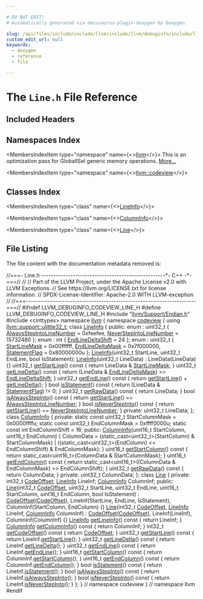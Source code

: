 ```yaml
---

# DO NOT EDIT!
# Automatically generated via docusaurus-plugin-doxygen by Doxygen.

slug: /api/files/include/include/llvm/include/llvm/debuginfo/include/llvm/debuginfo/codeview/line-h
custom_edit_url: null
keywords:
  - doxygen
  - reference
  - file

---
```





# The `Line.h` File Reference

<DoxygenPage pluginConfig={pluginConfig}>



## Included Headers

<IncludesList>
<IncludesListItem
  filePath="llvm/Support/Endian.h"
  permalink="/docs/api/files/include/include/llvm/include/llvm/support/endian-h"
  isLocal="true" />
<IncludesListItem
  filePath="cinttypes"
  permalink=""
  isLocal="false" />
</IncludesList>

## Namespaces Index

<MembersIndex>

<MembersIndexItem
  type="namespace"
  name={<><a href="/docs/api/namespaces/llvm">llvm</a></>}>
This is an optimization pass for GlobalISel generic memory operations. <a href="/docs/api/namespaces/llvm/#details">More...</a>
</MembersIndexItem>

<MembersIndexItem
  type="namespace"
  name={<><a href="/docs/api/namespaces/llvm/codeview">llvm::codeview</a></>}>
</MembersIndexItem>

</MembersIndex>

## Classes Index

<MembersIndex>

<MembersIndexItem
  type="class"
  name={<><a href="/docs/api/classes/llvm/codeview/lineinfo">LineInfo</a></>}>
</MembersIndexItem>

<MembersIndexItem
  type="class"
  name={<><a href="/docs/api/classes/llvm/codeview/columninfo">ColumnInfo</a></>}>
</MembersIndexItem>

<MembersIndexItem
  type="class"
  name={<><a href="/docs/api/classes/llvm/codeview/line">Line</a></>}>
</MembersIndexItem>

</MembersIndex>


## File Listing

The file content with the documentation metadata removed is:

<ProgramListing>

<Link id="l00001" /><CodeLine lineNumber="1"><span class="doxyHighlightComment">//===- Line.h ---------------------------------------------------&#42;- C++ -&#42;-===//</span></CodeLine>
<Link id="l00002" /><CodeLine lineNumber="2"><span class="doxyHighlightComment">//</span></CodeLine>
<Link id="l00003" /><CodeLine lineNumber="3"><span class="doxyHighlightComment">// Part of the LLVM Project, under the Apache License v2.0 with LLVM Exceptions.</span></CodeLine>
<Link id="l00004" /><CodeLine lineNumber="4"><span class="doxyHighlightComment">// See https://llvm.org/LICENSE.txt for license information.</span></CodeLine>
<Link id="l00005" /><CodeLine lineNumber="5"><span class="doxyHighlightComment">// SPDX-License-Identifier: Apache-2.0 WITH LLVM-exception</span></CodeLine>
<Link id="l00006" /><CodeLine lineNumber="6"><span class="doxyHighlightComment">//</span></CodeLine>
<Link id="l00007" /><CodeLine lineNumber="7"><span class="doxyHighlightComment">//===----------------------------------------------------------------------===//</span></CodeLine>
<Link id="l00008" /><CodeLine lineNumber="8"></CodeLine>
<Link id="l00009" /><CodeLine lineNumber="9"><span class="doxyHighlightPreprocessor">#ifndef LLVM&#95;DEBUGINFO&#95;CODEVIEW&#95;LINE&#95;H</span></CodeLine>
<Link id="l00010" /><CodeLine lineNumber="10"><span class="doxyHighlightPreprocessor">#define LLVM&#95;DEBUGINFO&#95;CODEVIEW&#95;LINE&#95;H</span></CodeLine>
<Link id="l00011" /><CodeLine lineNumber="11"></CodeLine>
<Link id="l00012" /><CodeLine lineNumber="12"><span class="doxyHighlightPreprocessor">#include &quot;<a href="/docs/api/files/include/include/llvm/include/llvm/support/endian-h">llvm/Support/Endian.h</a>&quot;</span></CodeLine>
<Link id="l00013" /><CodeLine lineNumber="13"><span class="doxyHighlightPreprocessor">#include &lt;cinttypes&gt;</span></CodeLine>
<Link id="l00014" /><CodeLine lineNumber="14"></CodeLine>
<Link id="l00015" /><CodeLine lineNumber="15"><span class="doxyHighlightKeyword">namespace </span><span class="doxyHighlight"><a href="/docs/api/namespaces/llvm">llvm</a> &#123;</span></CodeLine>
<Link id="l00016" /><CodeLine lineNumber="16"><span class="doxyHighlightKeyword">namespace </span><span class="doxyHighlight"><a href="/docs/api/namespaces/llvm/codeview">codeview</a> &#123;</span></CodeLine>
<Link id="l00017" /><CodeLine lineNumber="17"></CodeLine>
<Link id="l00018" /><CodeLine lineNumber="18"><span class="doxyHighlightKeyword">using </span><span class="doxyHighlight"><a href="/docs/api/namespaces/llvm/support/#a206b37274fa3e908017da357d12724d1">llvm::support::ulittle32&#95;t</a>;</span></CodeLine>
<Link id="l00019" /><CodeLine lineNumber="19"></CodeLine>
<Link id="l00020" /><CodeLine lineNumber="20" lineLink="/docs/api/classes/llvm/codeview/lineinfo"><span class="doxyHighlightKeyword">class </span><span class="doxyHighlight"><a href="/docs/api/classes/llvm/codeview/lineinfo/#aec12b0be337a12465a9a2f04b973dca8">LineInfo</a> &#123;</span></CodeLine>
<Link id="l00021" /><CodeLine lineNumber="21"><span class="doxyHighlightKeyword">public</span><span class="doxyHighlight">:</span></CodeLine>
<Link id="l00022" /><CodeLine lineNumber="22"><span class="doxyHighlight">  enum : uint32&#95;t &#123;</span></CodeLine>
<Link id="l00023" /><CodeLine lineNumber="23" lineLink="/docs/api/classes/llvm/codeview/lineinfo/#a3d703d10804f20cf5ddae9ed66b731e3a338318879b1a8dccb33cc0831fc8348c"><span class="doxyHighlight">    <a href="/docs/api/classes/llvm/codeview/lineinfo/#a3d703d10804f20cf5ddae9ed66b731e3a338318879b1a8dccb33cc0831fc8348c">AlwaysStepIntoLineNumber</a> = 0xfeefee,</span></CodeLine>
<Link id="l00024" /><CodeLine lineNumber="24" lineLink="/docs/api/classes/llvm/codeview/lineinfo/#a3d703d10804f20cf5ddae9ed66b731e3a23b4e4c11466ccd3f17681f7f7f6b500"><span class="doxyHighlight">    <a href="/docs/api/classes/llvm/codeview/lineinfo/#a3d703d10804f20cf5ddae9ed66b731e3a23b4e4c11466ccd3f17681f7f7f6b500">NeverStepIntoLineNumber</a> = 15732480</span></CodeLine>
<Link id="l00025" /><CodeLine lineNumber="25"><span class="doxyHighlight">  &#125;;</span></CodeLine>
<Link id="l00026" /><CodeLine lineNumber="26"></CodeLine>
<Link id="l00027" /><CodeLine lineNumber="27" lineLink="/docs/api/classes/llvm/codeview/lineinfo/#a19f638605918061da7679c63d696b1d8af5dfb777e69076c86aa151e8f23a14ca"><span class="doxyHighlight">  enum : </span><span class="doxyHighlightKeywordType">int</span><span class="doxyHighlight"> &#123; <a href="/docs/api/classes/llvm/codeview/lineinfo/#a19f638605918061da7679c63d696b1d8af5dfb777e69076c86aa151e8f23a14ca">EndLineDeltaShift</a> = 24 &#125;;</span></CodeLine>
<Link id="l00028" /><CodeLine lineNumber="28"></CodeLine>
<Link id="l00029" /><CodeLine lineNumber="29"><span class="doxyHighlight">  enum : uint32&#95;t &#123;</span></CodeLine>
<Link id="l00030" /><CodeLine lineNumber="30" lineLink="/docs/api/classes/llvm/codeview/lineinfo/#a61ee4e4da32bcded51540eecc08224d2a61aed42c1dcbb41881894d88887dfed4"><span class="doxyHighlight">    <a href="/docs/api/classes/llvm/codeview/lineinfo/#a61ee4e4da32bcded51540eecc08224d2a61aed42c1dcbb41881894d88887dfed4">StartLineMask</a> = 0x00ffffff,</span></CodeLine>
<Link id="l00031" /><CodeLine lineNumber="31" lineLink="/docs/api/classes/llvm/codeview/lineinfo/#a61ee4e4da32bcded51540eecc08224d2a9ab2a9d1bb235a9d832c179a301ca86e"><span class="doxyHighlight">    <a href="/docs/api/classes/llvm/codeview/lineinfo/#a61ee4e4da32bcded51540eecc08224d2a9ab2a9d1bb235a9d832c179a301ca86e">EndLineDeltaMask</a> = 0x7f000000,</span></CodeLine>
<Link id="l00032" /><CodeLine lineNumber="32" lineLink="/docs/api/classes/llvm/codeview/lineinfo/#a61ee4e4da32bcded51540eecc08224d2a1181e4a1a533198a7dc59872a9c1e873"><span class="doxyHighlight">    <a href="/docs/api/classes/llvm/codeview/lineinfo/#a61ee4e4da32bcded51540eecc08224d2a1181e4a1a533198a7dc59872a9c1e873">StatementFlag</a> = 0x80000000u</span></CodeLine>
<Link id="l00033" /><CodeLine lineNumber="33"><span class="doxyHighlight">  &#125;;</span></CodeLine>
<Link id="l00034" /><CodeLine lineNumber="34"></CodeLine>
<Link id="l00035" /><CodeLine lineNumber="35"><span class="doxyHighlight">  <a href="/docs/api/classes/llvm/codeview/lineinfo/#aec12b0be337a12465a9a2f04b973dca8">LineInfo</a>(uint32&#95;t StartLine, uint32&#95;t EndLine, </span><span class="doxyHighlightKeywordType">bool</span><span class="doxyHighlight"> IsStatement);</span></CodeLine>
<Link id="l00036" /><CodeLine lineNumber="36" lineLink="/docs/api/classes/llvm/codeview/lineinfo/#a2f13d35290e356efbde1381354a61ade"><span class="doxyHighlight">  <a href="/docs/api/classes/llvm/codeview/lineinfo/#a2f13d35290e356efbde1381354a61ade">LineInfo</a>(uint32&#95;t LineData) : LineData(LineData) &#123;&#125;</span></CodeLine>
<Link id="l00037" /><CodeLine lineNumber="37"></CodeLine>
<Link id="l00038" /><CodeLine lineNumber="38" lineLink="/docs/api/classes/llvm/codeview/lineinfo/#aed22d7b681032dbb33937f3cf426f9d6"><span class="doxyHighlight">  uint32&#95;t <a href="/docs/api/classes/llvm/codeview/lineinfo/#aed22d7b681032dbb33937f3cf426f9d6">getStartLine</a>()</span><span class="doxyHighlightKeyword"> const </span><span class="doxyHighlight">&#123; </span><span class="doxyHighlightKeywordFlow">return</span><span class="doxyHighlight"> LineData &amp; <a href="/docs/api/classes/llvm/codeview/lineinfo/#a61ee4e4da32bcded51540eecc08224d2a61aed42c1dcbb41881894d88887dfed4">StartLineMask</a>; &#125;</span></CodeLine>
<Link id="l00039" /><CodeLine lineNumber="39"></CodeLine>
<Link id="l00040" /><CodeLine lineNumber="40" lineLink="/docs/api/classes/llvm/codeview/lineinfo/#a92aacc3bcc7a6a54f146ea47f2b35663"><span class="doxyHighlight">  uint32&#95;t <a href="/docs/api/classes/llvm/codeview/lineinfo/#a92aacc3bcc7a6a54f146ea47f2b35663">getLineDelta</a>()</span><span class="doxyHighlightKeyword"> const </span><span class="doxyHighlight">&#123;</span></CodeLine>
<Link id="l00041" /><CodeLine lineNumber="41"><span class="doxyHighlight">    </span><span class="doxyHighlightKeywordFlow">return</span><span class="doxyHighlight"> (LineData &amp; <a href="/docs/api/classes/llvm/codeview/lineinfo/#a61ee4e4da32bcded51540eecc08224d2a9ab2a9d1bb235a9d832c179a301ca86e">EndLineDeltaMask</a>) &gt;&gt; <a href="/docs/api/classes/llvm/codeview/lineinfo/#a19f638605918061da7679c63d696b1d8af5dfb777e69076c86aa151e8f23a14ca">EndLineDeltaShift</a>;</span></CodeLine>
<Link id="l00042" /><CodeLine lineNumber="42"><span class="doxyHighlight">  &#125;</span></CodeLine>
<Link id="l00043" /><CodeLine lineNumber="43"></CodeLine>
<Link id="l00044" /><CodeLine lineNumber="44" lineLink="/docs/api/classes/llvm/codeview/lineinfo/#ad6864c7e979343bcdc0263e855a9f9ae"><span class="doxyHighlight">  uint32&#95;t <a href="/docs/api/classes/llvm/codeview/lineinfo/#ad6864c7e979343bcdc0263e855a9f9ae">getEndLine</a>()</span><span class="doxyHighlightKeyword"> const </span><span class="doxyHighlight">&#123; </span><span class="doxyHighlightKeywordFlow">return</span><span class="doxyHighlight"> <a href="/docs/api/classes/llvm/codeview/lineinfo/#aed22d7b681032dbb33937f3cf426f9d6">getStartLine</a>() + <a href="/docs/api/classes/llvm/codeview/lineinfo/#a92aacc3bcc7a6a54f146ea47f2b35663">getLineDelta</a>(); &#125;</span></CodeLine>
<Link id="l00045" /><CodeLine lineNumber="45"></CodeLine>
<Link id="l00046" /><CodeLine lineNumber="46" lineLink="/docs/api/classes/llvm/codeview/lineinfo/#a0ffd3186913a603c028155b29f9a4240"><span class="doxyHighlight">  </span><span class="doxyHighlightKeywordType">bool</span><span class="doxyHighlight"> <a href="/docs/api/classes/llvm/codeview/lineinfo/#a0ffd3186913a603c028155b29f9a4240">isStatement</a>()</span><span class="doxyHighlightKeyword"> const </span><span class="doxyHighlight">&#123; </span><span class="doxyHighlightKeywordFlow">return</span><span class="doxyHighlight"> (LineData &amp; <a href="/docs/api/classes/llvm/codeview/lineinfo/#a61ee4e4da32bcded51540eecc08224d2a1181e4a1a533198a7dc59872a9c1e873">StatementFlag</a>) != 0; &#125;</span></CodeLine>
<Link id="l00047" /><CodeLine lineNumber="47"></CodeLine>
<Link id="l00048" /><CodeLine lineNumber="48" lineLink="/docs/api/classes/llvm/codeview/lineinfo/#a2a6df369507b6f0555330f9afafce8b2"><span class="doxyHighlight">  uint32&#95;t <a href="/docs/api/classes/llvm/codeview/lineinfo/#a2a6df369507b6f0555330f9afafce8b2">getRawData</a>()</span><span class="doxyHighlightKeyword"> const </span><span class="doxyHighlight">&#123; </span><span class="doxyHighlightKeywordFlow">return</span><span class="doxyHighlight"> LineData; &#125;</span></CodeLine>
<Link id="l00049" /><CodeLine lineNumber="49"></CodeLine>
<Link id="l00050" /><CodeLine lineNumber="50" lineLink="/docs/api/classes/llvm/codeview/lineinfo/#aa397b6bf9ef7052f267cbd847d0fb768"><span class="doxyHighlight">  </span><span class="doxyHighlightKeywordType">bool</span><span class="doxyHighlight"> <a href="/docs/api/classes/llvm/codeview/lineinfo/#aa397b6bf9ef7052f267cbd847d0fb768">isAlwaysStepInto</a>()</span><span class="doxyHighlightKeyword"> const </span><span class="doxyHighlight">&#123;</span></CodeLine>
<Link id="l00051" /><CodeLine lineNumber="51"><span class="doxyHighlight">    </span><span class="doxyHighlightKeywordFlow">return</span><span class="doxyHighlight"> <a href="/docs/api/classes/llvm/codeview/lineinfo/#aed22d7b681032dbb33937f3cf426f9d6">getStartLine</a>() == <a href="/docs/api/classes/llvm/codeview/lineinfo/#a3d703d10804f20cf5ddae9ed66b731e3a338318879b1a8dccb33cc0831fc8348c">AlwaysStepIntoLineNumber</a>;</span></CodeLine>
<Link id="l00052" /><CodeLine lineNumber="52"><span class="doxyHighlight">  &#125;</span></CodeLine>
<Link id="l00053" /><CodeLine lineNumber="53"></CodeLine>
<Link id="l00054" /><CodeLine lineNumber="54" lineLink="/docs/api/classes/llvm/codeview/lineinfo/#a03b9a60a998e2c43be73000033ea972f"><span class="doxyHighlight">  </span><span class="doxyHighlightKeywordType">bool</span><span class="doxyHighlight"> <a href="/docs/api/classes/llvm/codeview/lineinfo/#a03b9a60a998e2c43be73000033ea972f">isNeverStepInto</a>()</span><span class="doxyHighlightKeyword"> const </span><span class="doxyHighlight">&#123;</span></CodeLine>
<Link id="l00055" /><CodeLine lineNumber="55"><span class="doxyHighlight">    </span><span class="doxyHighlightKeywordFlow">return</span><span class="doxyHighlight"> <a href="/docs/api/classes/llvm/codeview/lineinfo/#aed22d7b681032dbb33937f3cf426f9d6">getStartLine</a>() == <a href="/docs/api/classes/llvm/codeview/lineinfo/#a3d703d10804f20cf5ddae9ed66b731e3a23b4e4c11466ccd3f17681f7f7f6b500">NeverStepIntoLineNumber</a>;</span></CodeLine>
<Link id="l00056" /><CodeLine lineNumber="56"><span class="doxyHighlight">  &#125;</span></CodeLine>
<Link id="l00057" /><CodeLine lineNumber="57"></CodeLine>
<Link id="l00058" /><CodeLine lineNumber="58"><span class="doxyHighlightKeyword">private</span><span class="doxyHighlight">:</span></CodeLine>
<Link id="l00059" /><CodeLine lineNumber="59"><span class="doxyHighlight">  uint32&#95;t LineData;</span></CodeLine>
<Link id="l00060" /><CodeLine lineNumber="60"><span class="doxyHighlight">&#125;;</span></CodeLine>
<Link id="l00061" /><CodeLine lineNumber="61"></CodeLine>
<Link id="l00062" /><CodeLine lineNumber="62" lineLink="/docs/api/classes/llvm/codeview/columninfo"><span class="doxyHighlightKeyword">class </span><span class="doxyHighlight"><a href="/docs/api/classes/llvm/codeview/columninfo/#a8cb3f5f71b2994da4fad54e6187b0ff9">ColumnInfo</a> &#123;</span></CodeLine>
<Link id="l00063" /><CodeLine lineNumber="63"><span class="doxyHighlightKeyword">private</span><span class="doxyHighlight">:</span></CodeLine>
<Link id="l00064" /><CodeLine lineNumber="64"><span class="doxyHighlight">  </span><span class="doxyHighlightKeyword">static</span><span class="doxyHighlight"> </span><span class="doxyHighlightKeyword">const</span><span class="doxyHighlight"> uint32&#95;t StartColumnMask = 0x0000ffffu;</span></CodeLine>
<Link id="l00065" /><CodeLine lineNumber="65"><span class="doxyHighlight">  </span><span class="doxyHighlightKeyword">static</span><span class="doxyHighlight"> </span><span class="doxyHighlightKeyword">const</span><span class="doxyHighlight"> uint32&#95;t EndColumnMask = 0xffff0000u;</span></CodeLine>
<Link id="l00066" /><CodeLine lineNumber="66"><span class="doxyHighlight">  </span><span class="doxyHighlightKeyword">static</span><span class="doxyHighlight"> </span><span class="doxyHighlightKeyword">const</span><span class="doxyHighlight"> </span><span class="doxyHighlightKeywordType">int</span><span class="doxyHighlight"> EndColumnShift = 16;</span></CodeLine>
<Link id="l00067" /><CodeLine lineNumber="67"></CodeLine>
<Link id="l00068" /><CodeLine lineNumber="68"><span class="doxyHighlightKeyword">public</span><span class="doxyHighlight">:</span></CodeLine>
<Link id="l00069" /><CodeLine lineNumber="69" lineLink="/docs/api/classes/llvm/codeview/columninfo/#a8cb3f5f71b2994da4fad54e6187b0ff9"><span class="doxyHighlight">  <a href="/docs/api/classes/llvm/codeview/columninfo/#a8cb3f5f71b2994da4fad54e6187b0ff9">ColumnInfo</a>(uint16&#95;t StartColumn, uint16&#95;t EndColumn) &#123;</span></CodeLine>
<Link id="l00070" /><CodeLine lineNumber="70"><span class="doxyHighlight">    ColumnData =</span></CodeLine>
<Link id="l00071" /><CodeLine lineNumber="71"><span class="doxyHighlight">        (</span><span class="doxyHighlightKeyword">static&#95;cast&lt;</span><span class="doxyHighlight">uint32&#95;t</span><span class="doxyHighlightKeyword">&gt;</span><span class="doxyHighlight">(StartColumn) &amp; StartColumnMask) |</span></CodeLine>
<Link id="l00072" /><CodeLine lineNumber="72"><span class="doxyHighlight">        ((</span><span class="doxyHighlightKeyword">static&#95;cast&lt;</span><span class="doxyHighlight">uint32&#95;t</span><span class="doxyHighlightKeyword">&gt;</span><span class="doxyHighlight">(EndColumn) &lt;&lt; EndColumnShift) &amp; EndColumnMask);</span></CodeLine>
<Link id="l00073" /><CodeLine lineNumber="73"><span class="doxyHighlight">  &#125;</span></CodeLine>
<Link id="l00074" /><CodeLine lineNumber="74"></CodeLine>
<Link id="l00075" /><CodeLine lineNumber="75" lineLink="/docs/api/classes/llvm/codeview/columninfo/#aeb6fe70f0520635d54e3a825d9c5746b"><span class="doxyHighlight">  uint16&#95;t <a href="/docs/api/classes/llvm/codeview/columninfo/#aeb6fe70f0520635d54e3a825d9c5746b">getStartColumn</a>()</span><span class="doxyHighlightKeyword"> const </span><span class="doxyHighlight">&#123;</span></CodeLine>
<Link id="l00076" /><CodeLine lineNumber="76"><span class="doxyHighlight">    </span><span class="doxyHighlightKeywordFlow">return</span><span class="doxyHighlight"> </span><span class="doxyHighlightKeyword">static&#95;cast&lt;</span><span class="doxyHighlight">uint16&#95;t</span><span class="doxyHighlightKeyword">&gt;</span><span class="doxyHighlight">(ColumnData &amp; StartColumnMask);</span></CodeLine>
<Link id="l00077" /><CodeLine lineNumber="77"><span class="doxyHighlight">  &#125;</span></CodeLine>
<Link id="l00078" /><CodeLine lineNumber="78"></CodeLine>
<Link id="l00079" /><CodeLine lineNumber="79" lineLink="/docs/api/classes/llvm/codeview/columninfo/#aeff605217e7b9c6b76fa1072807b0d23"><span class="doxyHighlight">  uint16&#95;t <a href="/docs/api/classes/llvm/codeview/columninfo/#aeff605217e7b9c6b76fa1072807b0d23">getEndColumn</a>()</span><span class="doxyHighlightKeyword"> const </span><span class="doxyHighlight">&#123;</span></CodeLine>
<Link id="l00080" /><CodeLine lineNumber="80"><span class="doxyHighlight">    </span><span class="doxyHighlightKeywordFlow">return</span><span class="doxyHighlight"> </span><span class="doxyHighlightKeyword">static&#95;cast&lt;</span><span class="doxyHighlight">uint16&#95;t</span><span class="doxyHighlightKeyword">&gt;</span><span class="doxyHighlight">((ColumnData &amp; EndColumnMask) &gt;&gt;</span></CodeLine>
<Link id="l00081" /><CodeLine lineNumber="81"><span class="doxyHighlight">                                 EndColumnShift);</span></CodeLine>
<Link id="l00082" /><CodeLine lineNumber="82"><span class="doxyHighlight">  &#125;</span></CodeLine>
<Link id="l00083" /><CodeLine lineNumber="83"></CodeLine>
<Link id="l00084" /><CodeLine lineNumber="84" lineLink="/docs/api/classes/llvm/codeview/columninfo/#ab0f4194f98239b3207251e1f338fe575"><span class="doxyHighlight">  uint32&#95;t <a href="/docs/api/classes/llvm/codeview/columninfo/#ab0f4194f98239b3207251e1f338fe575">getRawData</a>()</span><span class="doxyHighlightKeyword"> const </span><span class="doxyHighlight">&#123; </span><span class="doxyHighlightKeywordFlow">return</span><span class="doxyHighlight"> ColumnData; &#125;</span></CodeLine>
<Link id="l00085" /><CodeLine lineNumber="85"></CodeLine>
<Link id="l00086" /><CodeLine lineNumber="86"><span class="doxyHighlightKeyword">private</span><span class="doxyHighlight">:</span></CodeLine>
<Link id="l00087" /><CodeLine lineNumber="87"><span class="doxyHighlight">  uint32&#95;t ColumnData;</span></CodeLine>
<Link id="l00088" /><CodeLine lineNumber="88"><span class="doxyHighlight">&#125;;</span></CodeLine>
<Link id="l00089" /><CodeLine lineNumber="89"></CodeLine>
<Link id="l00090" /><CodeLine lineNumber="90" lineLink="/docs/api/classes/llvm/codeview/line"><span class="doxyHighlightKeyword">class </span><span class="doxyHighlight"><a href="/docs/api/classes/llvm/codeview/line/#ae7c52c9367097648b96f529421ceaceb">Line</a> &#123;</span></CodeLine>
<Link id="l00091" /><CodeLine lineNumber="91"><span class="doxyHighlightKeyword">private</span><span class="doxyHighlight">:</span></CodeLine>
<Link id="l00092" /><CodeLine lineNumber="92"><span class="doxyHighlight">  int32&#95;t <a href="/docs/api/namespaces/llvm/codeview/#a0883f644d58e1e0e4624e4773b4fc372adaac3f86343855d64fea7cde051faa79">CodeOffset</a>;</span></CodeLine>
<Link id="l00093" /><CodeLine lineNumber="93"><span class="doxyHighlight">  <a href="/docs/api/classes/llvm/codeview/lineinfo">LineInfo</a> LineInf;</span></CodeLine>
<Link id="l00094" /><CodeLine lineNumber="94"><span class="doxyHighlight">  <a href="/docs/api/classes/llvm/codeview/columninfo">ColumnInfo</a> ColumnInf;</span></CodeLine>
<Link id="l00095" /><CodeLine lineNumber="95"></CodeLine>
<Link id="l00096" /><CodeLine lineNumber="96"><span class="doxyHighlightKeyword">public</span><span class="doxyHighlight">:</span></CodeLine>
<Link id="l00097" /><CodeLine lineNumber="97" lineLink="/docs/api/classes/llvm/codeview/line/#ae7c52c9367097648b96f529421ceaceb"><span class="doxyHighlight">  <a href="/docs/api/classes/llvm/codeview/line/#ae7c52c9367097648b96f529421ceaceb">Line</a>(int32&#95;t <a href="/docs/api/namespaces/llvm/codeview/#a0883f644d58e1e0e4624e4773b4fc372adaac3f86343855d64fea7cde051faa79">CodeOffset</a>, uint32&#95;t StartLine, uint32&#95;t EndLine,</span></CodeLine>
<Link id="l00098" /><CodeLine lineNumber="98"><span class="doxyHighlight">       uint16&#95;t StartColumn, uint16&#95;t EndColumn, </span><span class="doxyHighlightKeywordType">bool</span><span class="doxyHighlight"> IsStatement)</span></CodeLine>
<Link id="l00099" /><CodeLine lineNumber="99"><span class="doxyHighlight">      : <a href="/docs/api/namespaces/llvm/codeview/#a0883f644d58e1e0e4624e4773b4fc372adaac3f86343855d64fea7cde051faa79">CodeOffset</a>(<a href="/docs/api/namespaces/llvm/codeview/#a0883f644d58e1e0e4624e4773b4fc372adaac3f86343855d64fea7cde051faa79">CodeOffset</a>), LineInf(StartLine, EndLine, IsStatement),</span></CodeLine>
<Link id="l00100" /><CodeLine lineNumber="100"><span class="doxyHighlight">        ColumnInf(StartColumn, EndColumn) &#123;&#125;</span></CodeLine>
<Link id="l00101" /><CodeLine lineNumber="101"></CodeLine>
<Link id="l00102" /><CodeLine lineNumber="102" lineLink="/docs/api/classes/llvm/codeview/line/#ae139ba33311ae4fcc494468b80f1fbec"><span class="doxyHighlight">  <a href="/docs/api/classes/llvm/codeview/line/#ae139ba33311ae4fcc494468b80f1fbec">Line</a>(int32&#95;t <a href="/docs/api/namespaces/llvm/codeview/#a0883f644d58e1e0e4624e4773b4fc372adaac3f86343855d64fea7cde051faa79">CodeOffset</a>, <a href="/docs/api/classes/llvm/codeview/lineinfo">LineInfo</a> LineInf, <a href="/docs/api/classes/llvm/codeview/columninfo">ColumnInfo</a> ColumnInf)</span></CodeLine>
<Link id="l00103" /><CodeLine lineNumber="103"><span class="doxyHighlight">      : <a href="/docs/api/namespaces/llvm/codeview/#a0883f644d58e1e0e4624e4773b4fc372adaac3f86343855d64fea7cde051faa79">CodeOffset</a>(<a href="/docs/api/namespaces/llvm/codeview/#a0883f644d58e1e0e4624e4773b4fc372adaac3f86343855d64fea7cde051faa79">CodeOffset</a>), LineInf(LineInf), ColumnInf(ColumnInf) &#123;&#125;</span></CodeLine>
<Link id="l00104" /><CodeLine lineNumber="104"></CodeLine>
<Link id="l00105" /><CodeLine lineNumber="105" lineLink="/docs/api/classes/llvm/codeview/line/#a9d1d8153f7b68e405e9b5692566bae09"><span class="doxyHighlight">  <a href="/docs/api/classes/llvm/codeview/lineinfo">LineInfo</a> <a href="/docs/api/classes/llvm/codeview/line/#a9d1d8153f7b68e405e9b5692566bae09">getLineInfo</a>()</span><span class="doxyHighlightKeyword"> const </span><span class="doxyHighlight">&#123; </span><span class="doxyHighlightKeywordFlow">return</span><span class="doxyHighlight"> LineInf; &#125;</span></CodeLine>
<Link id="l00106" /><CodeLine lineNumber="106"></CodeLine>
<Link id="l00107" /><CodeLine lineNumber="107" lineLink="/docs/api/classes/llvm/codeview/line/#a75db4eefe4b938becce4e59977a302e6"><span class="doxyHighlight">  <a href="/docs/api/classes/llvm/codeview/columninfo">ColumnInfo</a> <a href="/docs/api/classes/llvm/codeview/line/#a75db4eefe4b938becce4e59977a302e6">getColumnInfo</a>()</span><span class="doxyHighlightKeyword"> const </span><span class="doxyHighlight">&#123; </span><span class="doxyHighlightKeywordFlow">return</span><span class="doxyHighlight"> ColumnInf; &#125;</span></CodeLine>
<Link id="l00108" /><CodeLine lineNumber="108"></CodeLine>
<Link id="l00109" /><CodeLine lineNumber="109" lineLink="/docs/api/classes/llvm/codeview/line/#a0b9a8062d06f0c92ebceb22b3dfbca8a"><span class="doxyHighlight">  int32&#95;t <a href="/docs/api/classes/llvm/codeview/line/#a0b9a8062d06f0c92ebceb22b3dfbca8a">getCodeOffset</a>()</span><span class="doxyHighlightKeyword"> const </span><span class="doxyHighlight">&#123; </span><span class="doxyHighlightKeywordFlow">return</span><span class="doxyHighlight"> <a href="/docs/api/namespaces/llvm/codeview/#a0883f644d58e1e0e4624e4773b4fc372adaac3f86343855d64fea7cde051faa79">CodeOffset</a>; &#125;</span></CodeLine>
<Link id="l00110" /><CodeLine lineNumber="110"></CodeLine>
<Link id="l00111" /><CodeLine lineNumber="111" lineLink="/docs/api/classes/llvm/codeview/line/#accbef89c812fe5a420e8a8cadbd8b5bf"><span class="doxyHighlight">  uint32&#95;t <a href="/docs/api/classes/llvm/codeview/line/#accbef89c812fe5a420e8a8cadbd8b5bf">getStartLine</a>()</span><span class="doxyHighlightKeyword"> const </span><span class="doxyHighlight">&#123; </span><span class="doxyHighlightKeywordFlow">return</span><span class="doxyHighlight"> LineInf.<a href="/docs/api/classes/llvm/codeview/lineinfo/#aed22d7b681032dbb33937f3cf426f9d6">getStartLine</a>(); &#125;</span></CodeLine>
<Link id="l00112" /><CodeLine lineNumber="112"></CodeLine>
<Link id="l00113" /><CodeLine lineNumber="113" lineLink="/docs/api/classes/llvm/codeview/line/#a61690601ba03214f0b46ecf5a36cc1a0"><span class="doxyHighlight">  uint32&#95;t <a href="/docs/api/classes/llvm/codeview/line/#a61690601ba03214f0b46ecf5a36cc1a0">getLineDelta</a>()</span><span class="doxyHighlightKeyword"> const </span><span class="doxyHighlight">&#123; </span><span class="doxyHighlightKeywordFlow">return</span><span class="doxyHighlight"> LineInf.<a href="/docs/api/classes/llvm/codeview/lineinfo/#a92aacc3bcc7a6a54f146ea47f2b35663">getLineDelta</a>(); &#125;</span></CodeLine>
<Link id="l00114" /><CodeLine lineNumber="114"></CodeLine>
<Link id="l00115" /><CodeLine lineNumber="115" lineLink="/docs/api/classes/llvm/codeview/line/#aeae523e97063c98e00a568df5745e469"><span class="doxyHighlight">  uint32&#95;t <a href="/docs/api/classes/llvm/codeview/line/#aeae523e97063c98e00a568df5745e469">getEndLine</a>()</span><span class="doxyHighlightKeyword"> const </span><span class="doxyHighlight">&#123; </span><span class="doxyHighlightKeywordFlow">return</span><span class="doxyHighlight"> LineInf.<a href="/docs/api/classes/llvm/codeview/lineinfo/#ad6864c7e979343bcdc0263e855a9f9ae">getEndLine</a>(); &#125;</span></CodeLine>
<Link id="l00116" /><CodeLine lineNumber="116"></CodeLine>
<Link id="l00117" /><CodeLine lineNumber="117" lineLink="/docs/api/classes/llvm/codeview/line/#a06f95cfb8fe5efb1cfa3fab7f2b1ae5e"><span class="doxyHighlight">  uint16&#95;t <a href="/docs/api/classes/llvm/codeview/line/#a06f95cfb8fe5efb1cfa3fab7f2b1ae5e">getStartColumn</a>()</span><span class="doxyHighlightKeyword"> const </span><span class="doxyHighlight">&#123; </span><span class="doxyHighlightKeywordFlow">return</span><span class="doxyHighlight"> ColumnInf.<a href="/docs/api/classes/llvm/codeview/columninfo/#aeb6fe70f0520635d54e3a825d9c5746b">getStartColumn</a>(); &#125;</span></CodeLine>
<Link id="l00118" /><CodeLine lineNumber="118"></CodeLine>
<Link id="l00119" /><CodeLine lineNumber="119" lineLink="/docs/api/classes/llvm/codeview/line/#a067c520479d387dd4f48d3969fe4278d"><span class="doxyHighlight">  uint16&#95;t <a href="/docs/api/classes/llvm/codeview/line/#a067c520479d387dd4f48d3969fe4278d">getEndColumn</a>()</span><span class="doxyHighlightKeyword"> const </span><span class="doxyHighlight">&#123; </span><span class="doxyHighlightKeywordFlow">return</span><span class="doxyHighlight"> ColumnInf.<a href="/docs/api/classes/llvm/codeview/columninfo/#aeff605217e7b9c6b76fa1072807b0d23">getEndColumn</a>(); &#125;</span></CodeLine>
<Link id="l00120" /><CodeLine lineNumber="120"></CodeLine>
<Link id="l00121" /><CodeLine lineNumber="121" lineLink="/docs/api/classes/llvm/codeview/line/#ab2e9b6ff37fb2839c1a4522aab9a5669"><span class="doxyHighlight">  </span><span class="doxyHighlightKeywordType">bool</span><span class="doxyHighlight"> <a href="/docs/api/classes/llvm/codeview/line/#ab2e9b6ff37fb2839c1a4522aab9a5669">isStatement</a>()</span><span class="doxyHighlightKeyword"> const </span><span class="doxyHighlight">&#123; </span><span class="doxyHighlightKeywordFlow">return</span><span class="doxyHighlight"> LineInf.<a href="/docs/api/classes/llvm/codeview/lineinfo/#a0ffd3186913a603c028155b29f9a4240">isStatement</a>(); &#125;</span></CodeLine>
<Link id="l00122" /><CodeLine lineNumber="122"></CodeLine>
<Link id="l00123" /><CodeLine lineNumber="123" lineLink="/docs/api/classes/llvm/codeview/line/#a2aca6d7963e76de42b840c8e5f6845af"><span class="doxyHighlight">  </span><span class="doxyHighlightKeywordType">bool</span><span class="doxyHighlight"> <a href="/docs/api/classes/llvm/codeview/line/#a2aca6d7963e76de42b840c8e5f6845af">isAlwaysStepInto</a>()</span><span class="doxyHighlightKeyword"> const </span><span class="doxyHighlight">&#123; </span><span class="doxyHighlightKeywordFlow">return</span><span class="doxyHighlight"> LineInf.<a href="/docs/api/classes/llvm/codeview/lineinfo/#aa397b6bf9ef7052f267cbd847d0fb768">isAlwaysStepInto</a>(); &#125;</span></CodeLine>
<Link id="l00124" /><CodeLine lineNumber="124"></CodeLine>
<Link id="l00125" /><CodeLine lineNumber="125" lineLink="/docs/api/classes/llvm/codeview/line/#ae44bccd3943432216e0bd5abad28f955"><span class="doxyHighlight">  </span><span class="doxyHighlightKeywordType">bool</span><span class="doxyHighlight"> <a href="/docs/api/classes/llvm/codeview/line/#ae44bccd3943432216e0bd5abad28f955">isNeverStepInto</a>()</span><span class="doxyHighlightKeyword"> const </span><span class="doxyHighlight">&#123; </span><span class="doxyHighlightKeywordFlow">return</span><span class="doxyHighlight"> LineInf.<a href="/docs/api/classes/llvm/codeview/lineinfo/#a03b9a60a998e2c43be73000033ea972f">isNeverStepInto</a>(); &#125;</span></CodeLine>
<Link id="l00126" /><CodeLine lineNumber="126"><span class="doxyHighlight">&#125;;</span></CodeLine>
<Link id="l00127" /><CodeLine lineNumber="127"></CodeLine>
<Link id="l00128" /><CodeLine lineNumber="128"><span class="doxyHighlight">&#125; </span><span class="doxyHighlightComment">// namespace codeview</span></CodeLine>
<Link id="l00129" /><CodeLine lineNumber="129"><span class="doxyHighlight">&#125; </span><span class="doxyHighlightComment">// namespace llvm</span></CodeLine>
<Link id="l00130" /><CodeLine lineNumber="130"></CodeLine>
<Link id="l00131" /><CodeLine lineNumber="131"><span class="doxyHighlightPreprocessor">#endif</span></CodeLine>

</ProgramListing>


</DoxygenPage>
